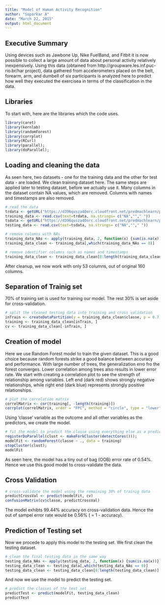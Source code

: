 ```yaml
---
title: "Model of Human Activity Recognition"
author: "Soparkar A"
date: "March 22, 2015"
output: html_document
---
```


## Executive Summary

Using devices such as Jawbone Up, Nike FuelBand, and Fitbit it is now possible to collect a large amount of data about personal activity relatively inexpensively. Using this data (obtained from http://groupware.les.inf.puc-rio.br/har project), data gathered from accelerometers placed on the belt, forearm, arm, and dumbell of six participants is analyzed here to predict how well they executed the exercisea in terms of the classification in the data.

## Libraries

To start with, here are the libraries which the code uses. 

```r
library(caret)
library(kernlab)
library(randomForest)
library(corrplot)
library(RCurl)
library(parallel); 
library(doParallel);
```

## Loading and cleaning the data

As seen here, two datasets - one for the training data and the other for test data - are loaded. We clean training dataset here. The same steps are applied later to testing dataset, before we actually use it. Many columns in the dataset contain NA values, which are removed. Columns with names and timestamps are also removed.

```r
# read the data
trdata <- getURL("https://d396qusza40orc.cloudfront.net/predmachlearn/pml-training.csv", ssl.verifypeer=0L, followlocation=1L)
training_data <- read.csv(text=trdata, na.strings= c("NA",""," "))
tsdata <- getURL("https://d396qusza40orc.cloudfront.net/predmachlearn/pml-testing.csv", ssl.verifypeer=0L, followlocation=1L)
testing_data <- read.csv(text=tsdata, na.strings= c("NA",""," "))

# remove columns with NAs
training_data_NAs <- apply(training_data, 2, function(x) {sum(is.na(x))})
training_data_clean <- training_data[,which(training_data_NAs == 0)]

# remove identifier columns such as names and timestamps
training_data_clean <- training_data_clean[8:length(training_data_clean)]
```

After cleanup, we now work with only 53 columns, out of original 160 columns.

## Separation of Trainig set

70% of training set is used for training our model. The rest 30% is set aside for cross-validation.

```r
# split the cleaned testing data into training and cross validation
inTrain <- createDataPartition(y = training_data_clean$classe, p = 0.7, list = FALSE)
training <- training_data_clean[inTrain, ]
cv <- training_data_clean[-inTrain, ]
```

## Creation of model

Here we use Random Forest model to train the given dataset. This is a good choice because random forests strike a good balance between accuracy and performance. With large number of trees, the generalization erro fro the forest converges. Lower correlation among trees also results in lower error rate. We start with creating a correlation plot to see the strength of relationship among variables. Left end (dark red) shows strongly negative relationships, while right end (dark blue) represents strongly positive relationships.

```r
# plot the correlation matrix
correlMatrix <- cor(training[, -length(training)])
corrplot(correlMatrix, order = "FPC", method = "circle", type = "lower", tl.cex = 0.8,  tl.col = rgb(0, 1, 0))
```

Using 'classe' variable as the outcome and all other variables as the predictors, we create the model. 

```r
# fit the model to predict the classe using everything else as a predictor
registerDoParallel(clust <- makeForkCluster(detectCores()));
modelFit <- randomForest(classe ~ ., data = training)
stopCluster(clust);
modelFit
```

As seen here, the model has a tiny out of bag (OOB) error rate of 0.54%. Hence we use this good model to cross-validate the data.

## Cross Validation

```r
# cross-validate the model using the remaining 30% of trainig data
predictCrossVal <- predict(modelFit, cv)
confusionMatrix(cv$classe, predictCrossVal)
```

The model exhibts 99.44% accuracy on cross-validation data. Hence the out of sampel error rate would be 0.56% ( = 1 - accuracy).

## Prediction of Testing set

Now we procede to apply this model to the testing set. We first clean the testing dataset.

```r
# clean the final testing data in the same way
testing_data_NAs <- apply(testing_data, 2, function(x) {sum(is.na(x))})
testing_data_clean <- testing_data[,which(testing_data_NAs == 0)]
testing_data_clean <- testing_data_clean[8:length(testing_data_clean)]
```

And now we use the model to predict the testing set.
```r
# predict the classes of the test set
predictTest <- predict(modelFit, testing_data_clean)
predictTest
```
